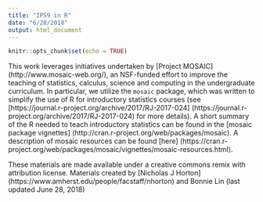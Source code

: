 ```yaml
---
title: "IPS9 in R"
date: "6/28/2018"
output: html_document
---
```


```r
knitr::opts_chunk$set(echo = TRUE)
```

This work leverages initiatives undertaken by [Project MOSAIC] (http://www.mosaic-web.org/), an NSF-funded effort to improve the teaching of statistics, calculus, science and computing in the undergraduate curriculum. In particular, we utilize the `mosaic` package, which was written to simplify the use of R for introductory statistics courses (see [https://journal.r-project.org/archive/2017/RJ-2017-024] (https://journal.r-project.org/archive/2017/RJ-2017-024) for more details). A short summary of the R needed to teach introductory statistics can be found in the [mosaic package vignettes] (http://cran.r-project.org/web/packages/mosaic). A description of mosaic resources can be found [here] (https://cran.r-project.org/web/packages/mosaic/vignettes/mosaic-resources.html).


These materials are made available under a creative commons remix with attribution license. 
Materials created by [Nicholas J Horton] (https://www.amherst.edu/people/facstaff/nhorton) and Bonnie Lin (last updated June 28, 2018)